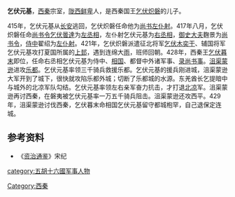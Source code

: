 '''乞伏元基'''，[[西秦|西秦]]宗室，[[陇西鲜卑|陇西鲜卑]]人，是西秦国王[[乞伏炽磐|乞伏炽磐]]的儿子。

415年，乞伏元基从[[长安|长安]]逃回，乞伏炽磐任命他为[[尚书左仆射|尚书左仆射]]。417年八月，乞伏炽磐任命[[尚书令|尚书令]][[乞伏曇達|乞伏曇達]]为[[左丞相|左丞相]]，左仆射乞伏元基为[[右丞相|右丞相]]，[[御史大夫|御史大夫]]麴景为[[尚书令|尚书令]]，[[侍中|侍中]]翟绍为[[左仆射|左仆射]]。421年，乞伏炽磐派遣征北将军[[乞伏木奕干|乞伏木奕干]]、辅国将军乞伏元基攻打夏国所属的[[上邽|上邽]]，遇到连绵大[[雨|雨]]，班师回朝。428年，西秦王[[乞伏暮末|乞伏暮末]]即位，任命右丞相乞伏元基为侍中、[[相国|相国]]、都督中外诸军事、[[录尚书事|录尚书事]]。[[沮渠蒙逊|沮渠蒙逊]]进攻[[乐都|乐都]]。乞伏元基率领三千骑兵救援乐都。乞伏元基的援兵刚进城，沮渠蒙逊大军开到了城下，很快就攻陷乐都外城；切断了乐都城的水源。东羌酋长乞提暗中与城外的北凉军队勾结。乞伏元基率领左右亲军奋力抗击，才打退[[北凉|北凉]]军。沮渠蒙逊再讨西秦，在磐夷被乞伏元基率一万五千骑兵阻击。沮渠蒙逊还攻西平。429年，沮渠蒙逊讨伐西秦，乞伏暮末命相国乞伏元基留守都城枹罕，自己退保定连城。

==参考资料==
*《[[资治通鉴|资治通鉴]]》宋纪
{{DEFAULTSORT:Q}}
[[Category:西秦|Category:西秦]]
[[category:五胡十六國军事人物|category:五胡十六國军事人物]]